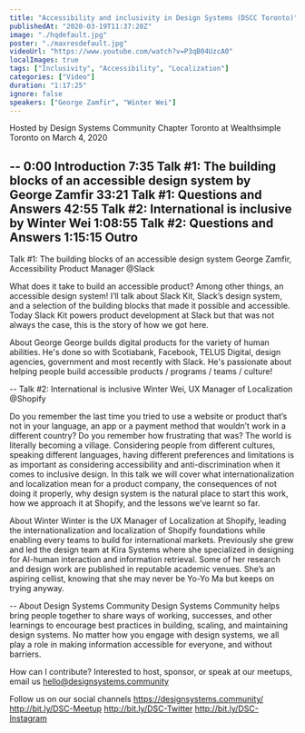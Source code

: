 ```yaml
---
title: "Accessibility and inclusivity in Design Systems (DSCC Toronto)"
publishedAt: "2020-03-19T11:37:28Z"
image: "./hqdefault.jpg"
poster: "./maxresdefault.jpg"
videoUrl: "https://www.youtube.com/watch?v=P3qB04UzcA0"
localImages: true
tags: ["Inclusivity", "Accessibility", "Localization"]
categories: ["Video"]
duration: "1:17:25"
ignore: false
speakers: ["George Zamfir", "Winter Wei"]
---
```


Hosted by Design Systems Community Chapter Toronto
at Wealthsimple Toronto
on March 4, 2020

--
0:00 Introduction
7:35 Talk #1: The building blocks of an accessible design system by George Zamfir
33:21 Talk #1: Questions and Answers
42:55 Talk #2: International is inclusive by Winter Wei
1:08:55 Talk #2: Questions and Answers
1:15:15 Outro
--

Talk #1: The building blocks of an accessible design system
George Zamfir, Accessibility Product Manager @Slack

What does it take to build an accessible product? Among other things, an accessible design system! I’ll talk about Slack Kit, Slack’s design system, and a selection of the building blocks that made it possible and accessible. Today Slack Kit powers product development at Slack but that was not always the case, this is the story of how we got here.

About George
George builds digital products for the variety of human abilities. He's done so with Scotiabank, Facebook, TELUS Digital, design agencies, government and most recently with Slack. He's passionate about helping people build accessible products / programs / teams / culture!

--
Talk #2: International is inclusive
Winter Wei, UX Manager of Localization @Shopify

Do you remember the last time you tried to use a website or product that’s not in your language, an app or a payment method that wouldn’t work in a different country? Do you remember how frustrating that was? The world is literally becoming a village. Considering people from different cultures, speaking different languages, having different preferences and limitations is as important as considering accessibility and anti-discrimination when it comes to inclusive design. In this talk we will cover what internationalization and localization mean for a product company, the consequences of not doing it properly, why design system is the natural place to start this work, how we approach it at Shopify, and the lessons we’ve learnt so far.

About Winter
Winter is the UX Manager of Localization at Shopify, leading the internationalization and localization of Shopify foundations while enabling every teams to build for international markets. Previously she grew and led the design team at Kira Systems where she specialized in designing for AI-human interaction and information retrieval. Some of her research and design work are published in reputable academic venues. She’s an aspiring cellist, knowing that she may never be Yo-Yo Ma but keeps on trying anyway.

--
About Design Systems Community
Design Systems Community helps bring people together to share ways of working, successes, and other learnings to encourage best practices in building, scaling, and maintaining design systems. No matter how you engage with design systems, we all play a role in making information accessible for everyone, and without barriers.

How can I contribute?
Interested to host, sponsor, or speak at our meetups, email us hello@designsystems.community

Follow us on our social channels
https://designsystems.community/
http://bit.ly/DSC-Meetup
http://bit.ly/DSC-Twitter
http://bit.ly/DSC-Instagram
